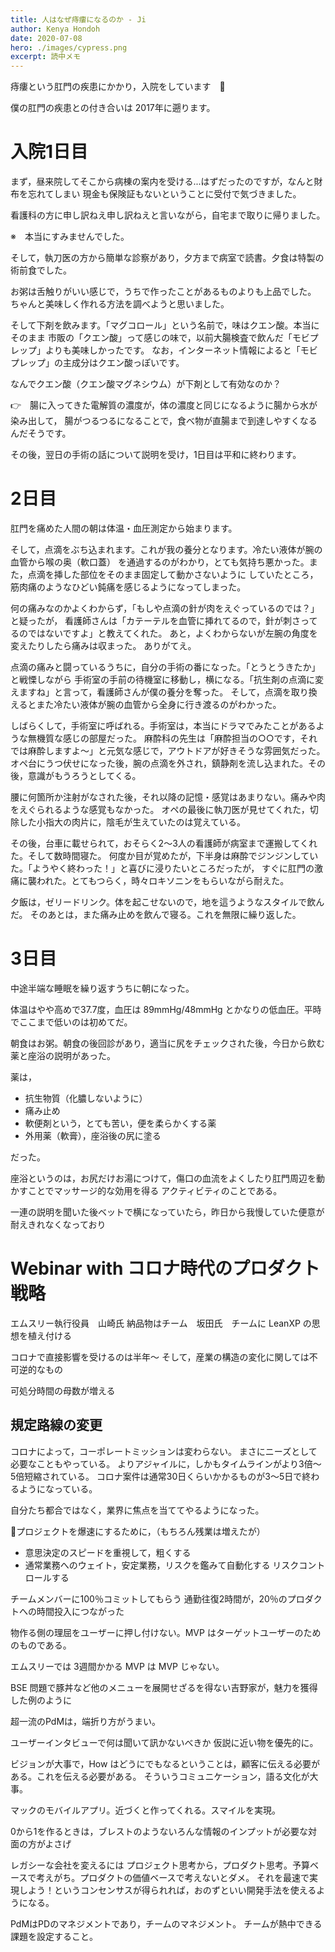 ```yaml
---
title: 人はなぜ痔瘻になるのか - Ji
author: Kenya Hondoh
date: 2020-07-08
hero: ./images/cypress.png
excerpt: 読中メモ
---
```


痔瘻という肛門の疾患にかかり，入院をしています　🏥

僕の肛門の疾患との付き合いは 2017年に遡ります。

# 入院1日目

まず，昼来院してそこから病棟の案内を受ける...はずだったのですが，なんと財布を忘れてしまい
現金も保険証もないということに受付で気づきました。

看護科の方に申し訳ねえ申し訳ねえと言いながら，自宅まで取りに帰りました。

※　本当にすみませんでした。

そして，執刀医の方から簡単な診察があり，夕方まで病室で読書。夕食は特製の術前食でした。

お粥は舌触りがいい感じで，うちで作ったことがあるものよりも上品でした。
ちゃんと美味しく作れる方法を調べようと思いました。

そして下剤を飲みます。「マグコロール」という名前で，味はクエン酸。本当にそのまま
市販の「クエン酸」って感じの味で，以前大腸検査で飲んだ「モビプレップ」よりも美味しかったです。
なお，インターネット情報によると「モビプレップ」の主成分はクエン酸っぽいです。

なんでクエン酸（クエン酸マグネシウム）が下剤として有効なのか？

👉　腸に入ってきた電解質の濃度が，体の濃度と同じになるように腸から水が染み出して，
腸がつるつるになることで，食べ物が直腸まで到達しやすくなるんだそうです。

その後，翌日の手術の話について説明を受け，1日目は平和に終わります。

# 2日目

肛門を痛めた人間の朝は体温・血圧測定から始まります。

そして，点滴をぶち込まれます。これが我の養分となります。冷たい液体が腕の血管から喉の奥（軟口蓋）
を通過するのがわかり，とても気持ち悪かった。また，点滴を挿した部位をそのまま固定して動かさないように
していたところ，筋肉痛のようなひどい鈍痛を感じるようになってしまった。

何の痛みなのかよくわからず，「もしや点滴の針が肉をえぐっているのでは？」と疑ったが，
看護師さんは「カテーテルを血管に挿れてるので，針が刺さってるのではないですよ」と教えてくれた。
あと，よくわからないが左腕の角度を変えたりしたら痛みは収まった。
ありがてえ。

点滴の痛みと闘っているうちに，自分の手術の番になった。「とうとうきたか」と戦慄しながら
手術室の手前の待機室に移動し，横になる。「抗生剤の点滴に変えますね」と言って，看護師さんが僕の養分を奪った。
そして，点滴を取り換えるとまた冷たい液体が腕の血管から全身に行き渡るのがわかった。

しばらくして，手術室に呼ばれる。手術室は，本当にドラマでみたことがあるような無機質な感じの部屋だった。
麻酔科の先生は「麻酔担当の○○です，それでは麻酔しますよ〜」と元気な感じで，アウトドアが好きそうな雰囲気だった。
オペ台にうつ伏せになった後，腕の点滴を外され，鎮静剤を流し込まれた。その後，意識がもうろうとしてくる。

腰に何箇所か注射がなされた後，それ以降の記憶・感覚はあまりない。痛みや肉をえぐられるような感覚もなかった。
オペの最後に執刀医が見せてくれた，切除した小指大の肉片に，陰毛が生えていたのは覚えている。

その後，台車に載せられて，おそらく2〜3人の看護師が病室まで運搬してくれた。そして数時間寝た。
何度か目が覚めたが，下半身は麻酔でジンジンしていた。「ようやく終わった！」と喜びに浸りたいところだったが，
すぐに肛門の激痛に襲われた。とてもつらく，時々ロキソニンをもらいながら耐えた。

夕飯は，ゼリードリンク。体を起こせないので，地を這うようなスタイルで飲んだ。
そのあとは，また痛み止めを飲んで寝る。これを無限に繰り返した。

# 3日目

中途半端な睡眠を繰り返すうちに朝になった。

体温はやや高めで37.7度，血圧は 89mmHg/48mmHg とかなりの低血圧。平時でここまで低いのは初めてだ。

朝食はお粥。朝食の後回診があり，適当に尻をチェックされた後，今日から飲む薬と座浴の説明があった。

薬は，

- 抗生物質（化膿しないように）
- 痛み止め
- 軟便剤という，とても苦い，便を柔らかくする薬
- 外用薬（軟膏），座浴後の尻に塗る

だった。

座浴というのは，お尻だけお湯につけて，傷口の血流をよくしたり肛門周辺を動かすことでマッサージ的な効用を得る
アクティビティのことである。

一連の説明を聞いた後ベットで横になっていたら，昨日から我慢していた便意が耐えきれなくなっており

# Webinar with コロナ時代のプロダクト戦略
エムスリー執行役員　山崎氏
納品物はチーム　坂田氏　チームに LeanXP の思想を植え付ける

コロナで直接影響を受けるのは半年〜
そして，産業の構造の変化に関しては不可逆的なもの

可処分時間の母数が増える

## 規定路線の変更

コロナによって，コーポレートミッションは変わらない。
まさにニーズとして必要なこともやっている。
よりアジャイルに，しかもタイムラインがより3倍〜5倍短縮されている。
コロナ案件は通常30日くらいかかるものが3〜5日で終わるようになっている。

自分たち都合ではなく，業界に焦点を当ててやるようになった。

プロジェクトを爆速にするために，（もちろん残業は増えたが）
- 意思決定のスピードを重視して，粗くする
- 通常業務へのウェイト，安定業務，リスクを鑑みて自動化する
リスクコントロールする

チームメンバーに100％コミットしてもらう
通勤往復2時間が，20％のプロダクトへの時間投入につながった

物作る側の理屈をユーザーに押し付けない。MVP はターゲットユーザーのためのものである。

エムスリーでは 3週間かかる MVP は MVP じゃない。

BSE 問題で豚丼など他のメニューを展開せざるを得ない吉野家が，魅力を獲得した例のように

超一流のPdMは，端折り方がうまい。

ユーザーインタビューで何は聞いて訊かないべきか
仮説に近い物を優先的に。

ビジョンが大事で，How はどうにでもなるということは，顧客に伝える必要がある。これを伝える必要がある。
そういうコミュニケーション，語る文化が大事。

マックのモバイルアプリ。近づくと作ってくれる。スマイルを実現。

0から1を作るときは，ブレストのようないろんな情報のインプットが必要な対面の方がよさげ

レガシーな会社を変えるには
プロジェクト思考から，プロダクト思考。予算ベースで考えがち。プロダクトの価値ベースで考えないとダメ。
それを最速で実現しよう！というコンセンサスが得られれば，おのずといい開発手法を使えるようになる。

PdMはPDのマネジメントであり，チームのマネジメント。
チームが熱中できる課題を設定すること。